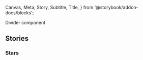   Canvas,
  Meta,
  Story,
  Subtitle,
  Title,
} from '@storybook/addon-docs/blocks';

<Meta title="Components/Divider" />

<Title>Divider</Title>
<Subtitle>Divider component</Subtitle>
<MaturityScale data={additionalDocs['Divider']} />
<Guidance data={additionalDocs['Divider']} />

## Stories

### Stars

<Canvas>
  <Story name="Default">
    <div className="va-h-ruled--stars"></div>
  </Story>
</Canvas>
